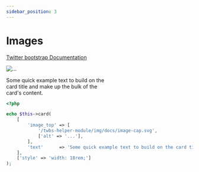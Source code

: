 ```yaml
---
sidebar_position: 3
---
```



# Images

[Twitter bootstrap Documentation](https://getbootstrap.com/docs/4.5/components/card/#images)

<Tabs>
<TabItem value="result" label="Result" default><HtmlCode bootstrapVersion="4.5"><div class="card" style="width: 18rem;">
    <img alt="..." class="card-img-top" src="/twbs-helper-module/img/docs/image-cap.svg"/>
    <div class="card-body">
        <p class="card-text">Some quick example text to build on the card title and make up the bulk of the card's content.</p>
    </div>
</div></HtmlCode></TabItem>
<TabItem value="source" label="Source">

```php
<?php

echo $this->card(
    [
        'image_top' => [
            '/twbs-helper-module/img/docs/image-cap.svg',
            ['alt' => '...'],
        ],
        'text'      => 'Some quick example text to build on the card title '.'and make up the bulk of the card\'s content.',
    ],
    ['style' => 'width: 18rem;']
);

```

</TabItem>
</Tabs>
